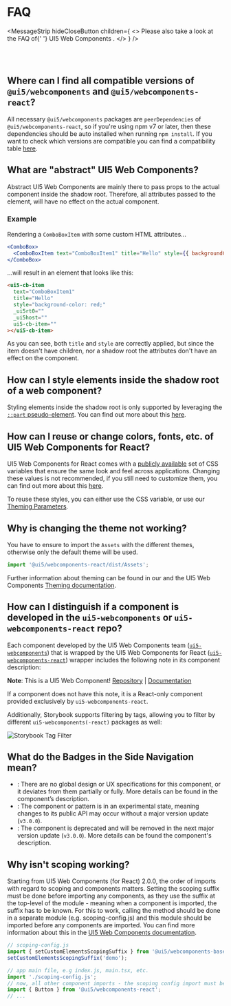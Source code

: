 
<Meta title="FAQ" />

<TableOfContent />

# FAQ

<MessageStrip
  hideCloseButton
  children={
    <>
      Please also take a look at the FAQ of{' '}
      <ui5-link href="https://sap.github.io/ui5-webcomponents/docs/FAQ/">
        UI5 Web Components
      </ui5-link>
      .
    </>
  }
/>

<br />
<br />

## Where can I find all compatible versions of `@ui5/webcomponents` and `@ui5/webcomponents-react`?

All necessary `@ui5/webcomponents` packages are `peerDependencies` of `@ui5/webcomponents-react`, so if you're using npm v7 or later, then these dependencies should be auto installed when running `npm install`.
If you want to check which versions are compatible you can find a compatibility table [here](?path=/docs/getting-started--docs#add-ui5webcomponents-react-to-an-existing-app).

## What are "abstract" UI5 Web Components?

Abstract UI5 Web Components are mainly there to pass props to the actual component inside the shadow root. Therefore, all attributes passed to the element, will have no effect on the actual component.

### Example

Rendering a `ComboBoxItem` with some custom HTML attributes...

```jsx
<ComboBox>
  <ComboBoxItem text="ComboBoxItem1" title="Hello" style={{ backgroundColor: 'red' }} />
</ComboBox>
```

...will result in an element that looks like this:

```html
<ui5-cb-item
  text="ComboBoxItem1"
  title="Hello"
  style="background-color: red;"
  _ui5rt0=""
  _ui5host=""
  ui5-cb-item=""
></ui5-cb-item>
```

As you can see, both `title` and `style` are correctly applied, but since the item doesn't have children, nor a shadow root the attributes don't have an effect on the component.

## How can I style elements inside the shadow root of a web component?

Styling elements inside the shadow root is only supported by leveraging the [`::part` pseudo-element](https://developer.mozilla.org/en-US/docs/Web/CSS/::part). You can find out more about this [here](?path=/docs/knowledge-base-styling--docs#css-shadow-parts).

## How can I reuse or change colors, fonts, etc. of UI5 Web Components for React?

UI5 Web Components for React comes with a [publicly available](https://github.com/SAP/theming-base-content) set of CSS variables that ensure the same look and feel across applications. Changing these values is not recommended, if you still need to customize them, you can find out more about this [here](?path=/docs/knowledge-base-styling--docs#styling-ui5-web-components-for-react-components).

To reuse these styles, you can either use the CSS variable, or use our [Theming Parameters](?path=/docs/knowledge-base-public-utils--docs#theming-parameters).

## Why is changing the theme not working?

You have to ensure to import the `Assets` with the different themes, otherwise only the default theme will be used.

```ts
import '@ui5/webcomponents-react/dist/Assets';
```

Further information about theming can be found in our and the UI5 Web Components [Theming documentation](?path=/docs/getting-started--docs#theming).

## How can I distinguish if a component is developed in the `ui5-webcomponents` or `ui5-webcomponents-react` repo?

Each component developed by the UI5 Web Components team ([`ui5-webcomponents`](https://github.com/SAP/ui5-webcomponents)) that is wrapped by the UI5 Web Components for React ([`ui5-webcomponents-react`](https://github.com/SAP/ui5-webcomponents-react)) wrapper includes the following note in its component description:

**Note**: This is a UI5 Web Component! [Repository](https://github.com/SAP/ui5-webcomponents) | [Documentation](https://sap.github.io/ui5-webcomponents/)

If a component does not have this note, it is a React-only component provided exclusively by `ui5-webcomponents-react`.

Additionally, Storybook supports filtering by tags, allowing you to filter by different `ui5-webcomponents(-react)` packages as well:

<img src={SbTagFilter} alt="Storybook Tag Filter" height={420} />

## What do the Badges in the Side Navigation mean?

- <Badge type="custom" />: There are no global design or UX specifications for this component, or it deviates from them partially or fully. More details can be found in the component’s description.
- <Badge type="experimental" />: The component or pattern is in an experimental state, meaning changes to its public API may occur without a major version update (`v3.0.0`).
- <Badge type="deprecated" />: The component is deprecated and will be removed in the next major version update (`v3.0.0`). More details can be found the component's description.

## Why isn't scoping working?

Starting from UI5 Web Components (for React) 2.0.0, the order of imports with regard to scoping and components matters.
Setting the scoping suffix must be done before importing any components, as they use the suffix at the top-level of the module - meaning when a component is imported, the suffix has to be known.
For this to work, calling the method should be done in a separate module (e.g. scoping-config.js) and this module should be imported before any components are imported.
You can find more information about this in the [UI5 Web Components documentation](https://sap.github.io/ui5-webcomponents/docs/advanced/scoping/).

```ts
// scoping-config.js
import { setCustomElementsScopingSuffix } from '@ui5/webcomponents-base/dist/CustomElementsScope.js';
setCustomElementsScopingSuffix('demo');

// app main file, e.g index.js, main.tsx, etc.
import './scoping-config.js';
// now, all other component imports - the scoping config import must be the first import of the app
import { Button } from '@ui5/webcomponents-react';
// ...
```

<Footer />
